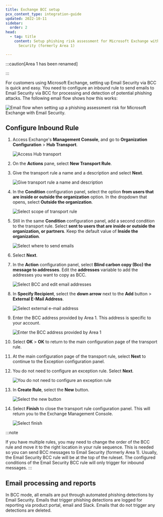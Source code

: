 ```yaml
---
title: Exchange BCC setup
pcx_content_type: integration-guide
updated: 2022-10-11
sidebar:
  order: 2
head:
  - tag: title
    content: Setup phishing risk assessment for Microsoft Exchange with Email
      Security (formerly Area 1)

---
```



:::caution[Area 1 has been renamed]


<Render file="rename-area1-to-ces" />


:::

For customers using Microsoft Exchange, setting up Email Security via BCC is quick and easy. You need to configure an inbound rule to send emails to Email Security via BCC for processing and detection of potential <GlossaryTooltip term="phishing">phishing</GlossaryTooltip> attacks. The following email flow shows how this works:

![Email flow when setting up a phishing assessment risk for Microsoft Exchange with Email Security.](~/assets/images/email-security/deployment/api-setup/exchange/bcc-exchange-flow.png)

## Configure Inbound Rule

1. Access Exchange's **Management Console**, and go to **Organization Configuration** > **Hub Transport**.

   ![Access Hub transport](~/assets/images/email-security/deployment/api-setup/exchange/step1.png)

2. On the **Actions** pane, select **New Transport Rule**.

3. Give the transport rule a name and a description and select **Next**.

   ![Give transport rule a name and description](~/assets/images/email-security/deployment/api-setup/exchange/step3.png)

4. In the **Condition** configuration panel, select the option **from users that are inside or outside the organization** option. In the dropdown that opens, select **Outside the organization**.

   ![Select scope of transport rule](~/assets/images/email-security/deployment/api-setup/exchange/step4.png)

5. Still in the same **Condition** configuration panel, add a second condition to the transport rule. Select **sent to users that are inside or outside the organization, or partners**. Keep the default value of **Inside the organization**.

   ![Select where to send emails](~/assets/images/email-security/deployment/api-setup/exchange/step5.png)

6. Select **Next**.

7. In the **Action** configuration panel, select **Blind carbon copy (Bcc) the message to addresses**. Edit the **addresses** variable to add the addresses you want to copy as BCC.

   ![Select BCC and edit email addresses](~/assets/images/email-security/deployment/api-setup/exchange/step7.png)

8. In **Specify Recipient**, select the **down arrow** next to the **Add** button > **External E-Mail Address**.

   ![Select external e-mail address](~/assets/images/email-security/deployment/api-setup/exchange/step8.png)

9. Enter the BCC address provided by Area 1. This address is specific to your account.

   ![Enter the BCC address provided by Area 1](~/assets/images/email-security/deployment/api-setup/exchange/step9.png)

10. Select **OK** > **OK** to return to the main configuration page of the transport rule.

11. At the main configuration page of the transport rule, select **Next** to continue to the Exception configuration panel.

12. You do not need to configure an exception rule. Select **Next**.

    ![You do not need to configure an exception rule](~/assets/images/email-security/deployment/api-setup/exchange/step12.png)

13. In **Create Rule**, select the **New** button.

    ![Select the new button](~/assets/images/email-security/deployment/api-setup/exchange/step13.png)

14. Select **Finish** to close the transport rule configuration panel. This will return you to the Exchange Management Console.

    ![Select finish](~/assets/images/email-security/deployment/api-setup/exchange/step14.png)

:::note

If you have multiple rules, you may need to change the order of the BCC rule and move it to the right location in your rule sequence. This is needed so you can send BCC messages to Email Security (formerly Area 1). Usually, the Email Security BCC rule will be at the top of the ruleset. The configured conditions of the Email Security BCC rule will only trigger for inbound messages. 
:::

## Email processing and reports

In BCC mode, all emails are put through automated phishing detections by Email Security. Emails that trigger phishing detections are logged for reporting via product portal, email and Slack. Emails that do not trigger any detections are deleted.
